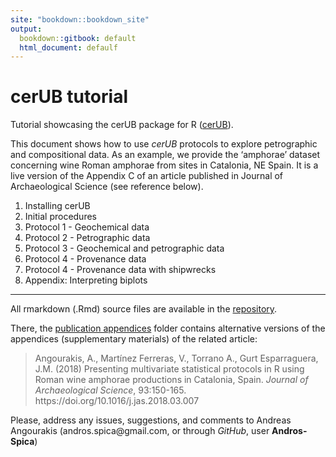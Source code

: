 ```yaml
---
site: "bookdown::bookdown_site"
output:
  bookdown::gitbook: default
  html_document: defaulf
---
```


# cerUB tutorial {-}

Tutorial showcasing the cerUB package for R ([cerUB](https://github.com/Andros-Spica/cerUB)).

This document shows how to use *cerUB* protocols to explore petrographic and compositional data. As an example, we provide the 'amphorae' dataset concerning wine Roman amphorae from sites in Catalonia, NE Spain. It is a live version of the Appendix C of an article published in Journal of Archaeological Science (see reference below).

1. [Installing cerUB]{#install}
2. [Initial procedures]{#init}
3. [Protocol 1 - Geochemical data]{#prot1}
4. [Protocol 2 - Petrographic data]{#prot2}
5. [Protocol 3 - Geochemical and petrographic data]{#prot3}
6. [Protocol 4 - Provenance data]{#prot4}
7. [Protocol 4 - Provenance data with shipwrecks]{#prot4_ship}
8. [Appendix: Interpreting biplots]{#biplots}

---

All rmarkdown (.Rmd) source files are available in the [repository](https://github.com/Andros-Spica/cerUB_tutorial).

There, the [publication appendices](https://github.com/Andros-Spica/cerUB_tutorial/tree/master/publication_appendices) folder contains alternative versions of the appendices (supplementary materials) of the related article:

> Angourakis, A., Marti&#769;nez Ferreras, V., Torrano A., Gurt Esparraguera, J.M. (2018) Presenting multivariate statistical protocols in R using Roman wine amphorae productions in Catalonia, Spain. *Journal of Archaeological Science*, 93:150-165. https://doi.org/10.1016/j.jas.2018.03.007

Please, address any issues, suggestions, and comments to Andreas Angourakis (andros.spica@gmail.com, or through *GitHub*, user **Andros-Spica**)